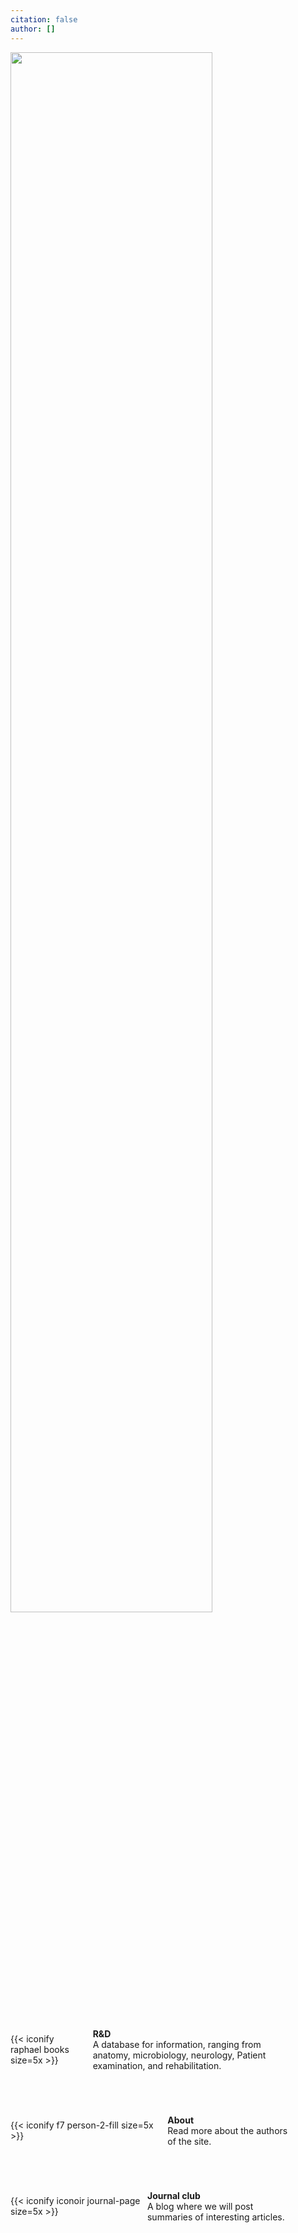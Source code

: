 ```yaml
---
citation: false
author: []
---
```


<!-- ![](/branding/square logo/square 3 lines full.svg){.nolightbox} -->
![](/branding/Yomokerst/yomokerst heavy condensed.svg){.nolightbox width="80%" fig-align="center"}

<!-- <a style="display: flex; align-items: center; gap: 10px; text-decoration: none; color: inherit; flex-wrap: nowrap;">
  
  {{< iconify clarity car-line size=5x >}}
  <span style="display: block; max-width: 10%;">
    <strong>Concierge Physical Therapy</strong>
  </span>
</a>



<a style="display: flex; align-items: center; gap: 10px; text-decoration: none; color: inherit; flex-wrap: nowrap;">
  
  {{< iconify medical-icon i-physical-therapy size=5x >}}
  <span style="display: block; max-width: 10%;">
    <strong>Manual Therapy</strong>
  </span>
</a>

<a style="display: flex; align-items: center; gap: 10px; text-decoration: none; color: inherit; flex-wrap: nowrap;">
  
  {{< iconify solar bone-bold size=5x >}}
  <span style="display: block; max-width: 10%;">
    <strong>Orthopedic Rehab</strong>
  </span>
</a>



<a style="display: flex; align-items: center; gap: 10px; text-decoration: none; color: inherit; flex-wrap: nowrap;">

  {{< iconify healthicons neurology-24px size=5x >}}
  <span style="display: block; max-width: 10%;">
    <strong>Neuro Rehab</strong>
  </span>
</a>

<a style="display: flex; align-items: center; gap: 10px; text-decoration: none; color: inherit; flex-wrap: nowrap;">

  {{< iconify healthicons back-pain-24px size=5x >}}
  <span style="display: block; max-width: 10%;">
    <strong>Chronic Pain</strong>
  </span>
</a>


<a style="display: flex; align-items: center; gap: 10px; text-decoration: none; color: inherit; flex-wrap: nowrap;">
  
  {{< iconify mdi weight-lifter size=5x >}}
  <span style="display: block; max-width: 10%;">
    <strong>Performance Training</strong>
  </span>
</a>
 -->

  





<a href="/The Archive/research_and_development_index.qmd" 
   style="display: flex; align-items: center; gap: 10px; text-decoration: none; color: inherit; flex-wrap: nowrap;">
  
  {{< iconify raphael books size=5x >}}
  
  <span style="display: block; max-width: 80%;">
    <strong>R&D</strong> <br>
    A database for information, ranging from anatomy, microbiology, neurology, Patient examination, and rehabilitation.
  </span>

</a>

<a href="about.qmd"
   style="display: flex; align-items: center; gap: 10px; text-decoration: none; color: inherit; flex-wrap: nowrap;">
  
  {{< iconify f7 person-2-fill size=5x >}}
  
  <span style="display: block; max-width: 80%;">
    <strong>**About**</strong> </br>Read more about the authors of the site.
  </span>

</a>


<a href="journal_club_index.qmd"
   style="display: flex; align-items: center; gap: 10px; text-decoration: none; color: inherit; flex-wrap: nowrap;">
  
  {{< iconify iconoir journal-page size=5x >}}
  
  <span style="display: block; max-width: 80%;">
    <strong>**Journal club**</strong> </br>A blog where we will post summaries of interesting articles.
  </span>

</a>
